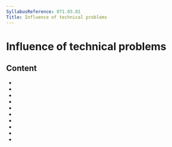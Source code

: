 ```yaml
---
SyllabusReference: 071.03.01
Title: Influence of technical problems
---
```


# Influence of technical problems

## Content

- <Link href="071.03.01.01" />
- <Link href="071.03.01.02" />
- <Link href="071.03.01.03" />
- <Link href="071.03.01.04" />
- <Link href="071.03.01.05" />
- <Link href="071.03.01.06" />
- <Link href="071.03.01.07" />
- <Link href="071.03.01.08" />
- <Link href="071.03.01.09" />
- <Link href="071.03.01.10" />
